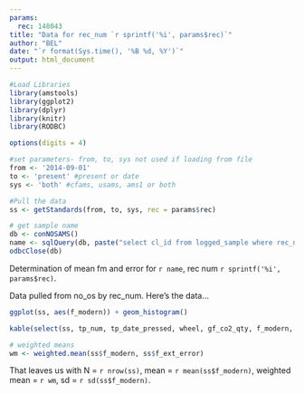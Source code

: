 ```yaml
---
params:
  rec: 148043
title: "Data for rec_num `r sprintf('%i', params$rec)`"
author: "BEL"
date: "`r format(Sys.time(), '%B %d, %Y')`"
output: html_document
---
```


```r
#Load Libraries
library(amstools)
library(ggplot2)
library(dplyr)
library(knitr)
library(RODBC)

options(digits = 4)

#set parameters- from, to, sys not used if loading from file
from <- '2014-09-01'
to <- 'present' #present or date
sys <- 'both' #cfams, usams, ams1 or both

#Pull the data
ss <- getStandards(from, to, sys, rec = params$rec)

# get sample name
db <- conNOSAMS()
name <- sqlQuery(db, paste("select cl_id from logged_sample where rec_num =", params$rec))
odbcClose(db)
```

Determination of mean fm and error for `r name`, rec num `r sprintf('%i', params$rec)`.

Data pulled from no_os by rec_num.
Here's the data...

```r
ggplot(ss, aes(f_modern)) + geom_histogram()

kable(select(ss, tp_num, tp_date_pressed, wheel, gf_co2_qty, f_modern, f_int_error, f_ext_error))
```
```r
# weighted means
wm <- weighted.mean(ss$f_modern, ss$f_ext_error)

```

That leaves us with N = `r nrow(ss)`, mean = `r mean(ss$f_modern)`, weighted mean = `r wm`, sd = `r sd(ss$f_modern)`.

